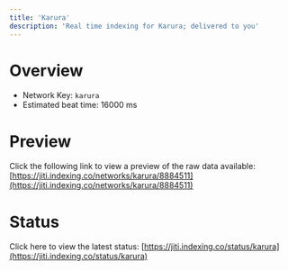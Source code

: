 ```yaml
---
title: 'Karura'
description: 'Real time indexing for Karura; delivered to you'
---
```


# Overview
- Network Key: `karura`
- Estimated beat time: 16000 ms

# Preview
Click the following link to view a preview of the raw data available: [https://jiti.indexing.co/networks/karura/8884511](https://jiti.indexing.co/networks/karura/8884511)

# Status
Click here to view the latest status: [https://jiti.indexing.co/status/karura](https://jiti.indexing.co/status/karura)
